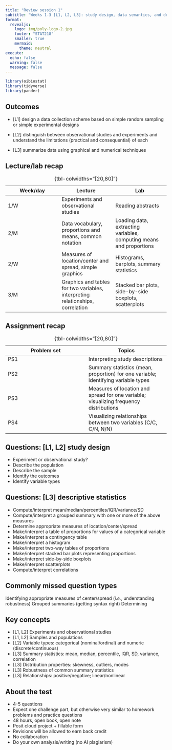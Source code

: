 ```yaml
---
title: "Review session 1"
subtitle: "Weeks 1-3 [L1, L2, L3]: study design, data semantics, and descriptive statistics"
format: 
  revealjs:
    logo: img/poly-logo-2.jpg
    footer: "STAT218"
    smaller: true
    mermaid:
      theme: neutral
execute: 
  echo: false
  warning: false
  message: false
---
```


```r
library(oibiostat)
library(tidyverse)
library(pander)
```

## Outcomes

-   \[L1\] design a data collection scheme based on simple random sampling or simple experimental designs

-   \[L2\] distinguish between observational studies and experiments and understand the limitations (practical and consequential) of each

-   \[L3\] summarize data using graphical and numerical techniques

## Lecture/lab recap

Week/day | Lecture | Lab
---|---|---
1/W | Experiments and observational studies | Reading abstracts
2/M | Data vocabulary, proportions and means, common notation | Loading data, extracting variables, computing means and proportions
2/W | Measures of location/center and spread, simple graphics | Histograms, barplots, summary statistics
3/M | Graphics and tables for two variables, interpreting relationships, correlation | Stacked bar plots, side-by-side boxplots, scatterplots

: {tbl-colwidths="[20,80]"}

## Assignment recap

Problem set | Topics
---|---
PS1 | Interpreting study descriptions
PS2 | Summary statistics (mean, proportion) for one variable; identifying variable types
PS3 | Measures of location and spread for one variable; visualizing frequency distributions
PS4 | Visualizing relationships between two variables (C/C, C/N, N/N)

: {tbl-colwidths="[20,80]"}

## Questions: [L1, L2] study design

- Experiment or observational study?
- Describe the population
- Describe the sample
- Identify the outcomes
- Identify variable types

## Questions: [L3] descriptive statistics

- Compute/interpret mean/median/percentiles/IQR/variance/SD
- Compute/interpret a grouped summary with one or more of the above measures
- Determine appropriate measures of location/center/spread
- Make/interpret a table of proportions for values of a categorical variable
- Make/interpret a contingency table
- Make/interpret a histogram
- Make/interpret two-way tables of proportions
- Make/interpret stacked bar plots representing proportions
- Make/interpret side-by-side boxplots
- Make/interpret scatterplots
- Compute/interpret correlations

## Commonly missed question types

Identifying appropriate measures of center/spread (*i.e.*, understanding robustness)
Grouped summaries (getting syntax right)
Determining 

## Key concepts

- [L1, L2] Experiments and observational studies
- [L1, L2] Samples and populations
- [L2] Variable types: categorical (nominal/ordinal) and numeric (discrete/continuous)
- [L3] Summary statistics: mean, median, percentile, IQR, SD, variance, correlation
- [L3] Distribution properties: skewness, outliers, modes
- [L3] Robustness of common summary statistics
- [L3] Relationships: positive/negative; linear/nonlinear

## About the test

- 4-5 questions
- Expect one challenge part, but otherwise very similar to homework problems and practice questions
- 48 hours, open book, open note
- Posit cloud project + fillable form
- Revisions will be allowed to earn back credit
- No collaboration
- Do your own analysis/writing (no AI plagiarism)